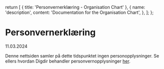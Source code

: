 
  return [
    { title: 'Personvernerklæring - Organisation Chart' },
    {
      name: 'description',
      content: 'Documentation for the Organisation Chart',
    },
  ];
};


# Personvernerklæring

11.03.2024

Denne nettsiden samler på dette tidspunktet ingen personopplysninger.
Se ellers hvordan Digdir behandler personvernopplysninger [her](https://www.digdir.no/digdir/personvernerklaering/706).
